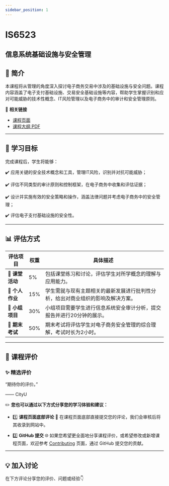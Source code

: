 ```yaml
---
sidebar_position: 1
---
```


# IS6523
## 信息系统基础设施与安全管理

## **📘 简介**
本课程将从管理的角度深入探讨电子商务交易中涉及的基础设施与安全问题。课程内容涵盖了电子支付基础设施、交易安全基础设施等内容，帮助学生掌握识别和应对可能威胁的技术性概念、IT风险管理以及电子商务中的审计和安全管理原则。

🔗 **相关链接**
- [课程页面](https://www.cityu.edu.hk/catalogue/pg/202425/course/IS6523.htm)
- [课程大纲 PDF](https://www.cityu.edu.hk/catalogue/pg/202425/course/IS6523.pdf)

---

## **🎯 学习目标**

完成课程后，学生将能够：

✔️ 应用关键的安全技术概念和工具，管理IT风险，识别并对抗可能威胁；

✔️ 评估不同类型的审计原则和控制框架，在电子商务中收集和评估证据；

✔️ 设计并实施有效的安全策略和操作，涵盖法律问题并考虑电子商务中的安全管理；

✔️ 评估电子支付基础设施的安全性。

---

## **📊 评估方式**

| **评估项目**          | **权重** | **具体描述**                                                                                       |
|----------------------|---------|---------------------------------------------------------------------------------------------------|
| **📄 课堂活动**       | 5%      | 包括课堂练习和讨论，评估学生对所学概念的理解与应用能力。                                          |
| **📄 个人作业**       | 15%     | 学生需就与现有主题相关的最新发展进行批判性分析，给出对商业组织的影响及解决方案。                    |
| **📄 小组项目**       | 30%     | 小组项目需要学生进行信息系统安全审计分析，提交报告并进行20分钟的展示。                           |
| **📝 期末考试**       | 50%     | 期末考试将评估学生对电子商务安全管理的综合理解，考试时长为2小时。                               |

---

## **💬 课程评价**

### ✨ **精选评价**
<div className={commentStyles.commentBox}>
    <p className={commentStyles.commentText}>
        “期待你的评价。”
    </p>
    <p className={commentStyles.commentAuthor}>—— CityU</p>
</div>

✏️ **您也可以通过以下方式分享您的学习体验和建议：**

- 1️⃣ **课程页面底部评论**
💬 在课程页面底部直接提交您的评论，我们会审核后将其收录到网站中。

- 2️⃣ **GitHub 提交**
🌐 如果您希望更全面地分享课程评价，或希望修改或新增课程页面，欢迎参考 [Contributing](https://penjc.github.io/CityU/contributing) 页面，通过 GitHub 提交您的贡献。


---

## **💡 加入讨论**

在下方评论分享您的评价、问题或经验👇
<Utterances />
